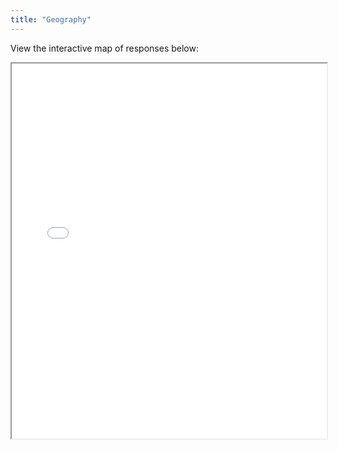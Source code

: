 ```yaml
---
title: "Geography"
---
```


View the interactive map of responses below:

<iframe src="survey_2024_success.html" width="100%" height="600px"></iframe>
